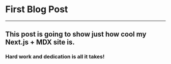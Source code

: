 # First Blog Post
---
## This post is going to show just how cool my Next.js + MDX site is.

### Hard work and dedication is all it takes!

